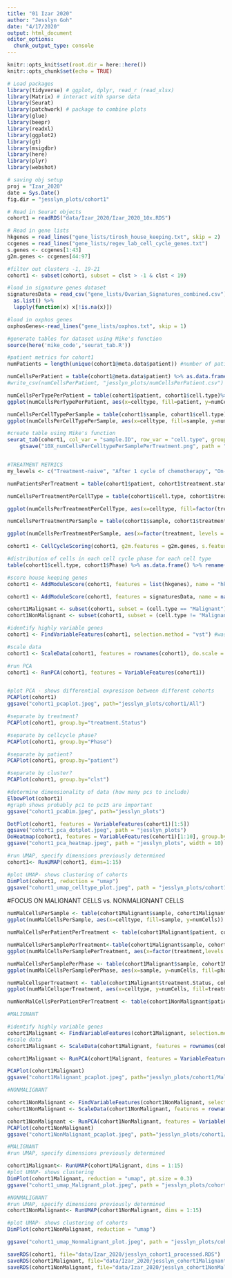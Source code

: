 ```yaml
---
title: "01 Izar 2020"
author: "Jesslyn Goh"
date: "4/17/2020"
output: html_document
editor_options: 
  chunk_output_type: console
---
```


```r
knitr::opts_knit$set(root.dir = here::here())
knitr::opts_chunk$set(echo = TRUE)
```

```r
# Load packages
library(tidyverse) # ggplot, dplyr, read_r (read_xlsx)
library(Matrix) # interact with sparse data
library(Seurat)
library(patchwork) # package to combine plots
library(glue)
library(beepr)
library(readxl)
library(ggplot2)
library(gt)
library(msigdbr)
library(here)
library(plyr)
library(webshot)

# saving obj setup
proj = "Izar_2020"
date = Sys.Date()
fig.dir = "jesslyn_plots/cohort1"

# Read in Seurat objects
cohort1 = readRDS("data/Izar_2020/Izar_2020_10x.RDS")

# Read in gene lists
hkgenes = read_lines("gene_lists/tirosh_house_keeping.txt", skip = 2)
ccgenes = read_lines("gene_lists/regev_lab_cell_cycle_genes.txt")
s.genes <- ccgenes[1:43]
g2m.genes <- ccgenes[44:97]

#filter out clusters -1, 19-21
cohort1 <- subset(cohort1, subset = clst > -1 & clst < 19)

#load in signature genes dataset
signaturesData = read_csv("gene_lists/Ovarian_Signatures_combined.csv")[,1:26] %>% 
  as.list() %>%
  lapply(function(x) x[!is.na(x)])

#load in oxphos genes
oxphosGenes<-read_lines("gene_lists/oxphos.txt", skip = 1)
```


```r
#generate tables for dataset using Mike's function 
source(here('mike_code','seurat_tab.R'))

#patient metrics for cohort1
numPatients = length(unique(cohort1@meta.data$patient)) #number of patients in the cohort 

numCellsPerPatient = table(cohort1@meta.data$patient) %>% as.data.frame() #number of cells per patient 
#write_csv(numCellsPerPatient, "jesslyn_plots/numCellsPerPatient.csv")

numCellsPerTypePerPatient = table(cohort1$patient, cohort1$cell.type)%>% as.data.frame() %>% rename(patient = Var1, celltype = Var2, numCells = Freq)
ggplot(numCellsPerTypePerPatient, aes(x=celltype, fill=patient, y=numCells)) + geom_bar(position="fill", stat="identity")

numCellsPerCellTypePerSample = table(cohort1$sample, cohort1$cell.type) %>% as.data.frame() %>% rename(sample = Var1, celltype = Var2, numCells = Freq)
ggplot(numCellsPerCellTypePerSample, aes(x=celltype, fill=sample, y=numCells)) + geom_bar(position="fill", stat="identity")

#create table using Mike's function
seurat_tab(cohort1, col_var = "sample.ID", row_var = "cell.type", group_var = "treatment.status", title = "Number of cells per celltype per sample per treatment status") %>% 
    gtsave("10X_numCellsPerCelltypePerSamplePerTreatment.png", path = "jesslyn_plots/cohort1")


#TREATMENT METRICS 
my_levels <- c("Treatment-naive", "After 1 cycle of chemotherapy", "On-treatment")

numPatientsPerTreatment = table(cohort1$patient, cohort1$treatment.status)

numCellsPerTreatmentPerCellType = table(cohort1$cell.type, cohort1$treatment.Status) %>% as.data.frame() %>% rename(celltype = Var1, treatment = Var2, numCells = Freq)

ggplot(numCellsPerTreatmentPerCellType, aes(x=celltype, fill=factor(treatment, levels = my_levels), y=numCells)) + geom_bar(position="fill", stat="identity") + labs(fill = "treatment")

numCellsPerTreatmentPerSample = table(cohort1$sample, cohort1$treatment.Status) %>% as.data.frame() %>% rename(sample = Var1, treatment=Var2, numCells = Freq) 

ggplot(numCellsPerTreatmentPerSample, aes(x=factor(treatment, levels = my_levels), fill=sample, y=numCells)) + geom_bar(position="fill", stat="identity") + xlab("treatment")

```

```r
cohort1 <- CellCycleScoring(cohort1, g2m.features = g2m.genes, s.features = s.genes)

#distribution of cells in each cell cycle phase for each cell type 
table(cohort1$cell.type, cohort1$Phase) %>% as.data.frame() %>% rename(Celltype = Var1, Phase = Var2, numCells = Freq) %>% ggplot(aes(x=Celltype, y=numCells, fill = Phase)) + geom_bar(position="fill", stat="identity")
```

```r
#score house keeping genes
cohort1 <- AddModuleScore(cohort1, features = list(hkgenes), name = "hkgenes", nbin = 50, search = T)
```

```r
cohort1 <- AddModuleScore(cohort1, features = signaturesData, name = names(signaturesData), nbin = 50, search = T)
```

```r
cohort1Malignant <- subset(cohort1, subset = (cell.type == "Malignant"))
cohort1NonMalignant <- subset(cohort1, subset = (cell.type != "Malignant"))
```

```r
#identify highly variable genes 
cohort1 <- FindVariableFeatures(cohort1, selection.method = "vst") #wasn't sure if this was already done

#scale data 
cohort1 <- ScaleData(cohort1, features = rownames(cohort1), do.scale = FALSE, do.center = TRUE) #data is already scaled, but have to "scale" it for pca 

#run PCA
cohort1 <- RunPCA(cohort1, features = VariableFeatures(cohort1))


#plot PCA - shows differential expresison between different cohorts
PCAPlot(cohort1)
ggsave("cohort1_pcaplot.jpeg", path="jesslyn_plots/cohort1/All")

#separate by treatment? 
PCAPlot(cohort1, group.by="treatment.Status")

#separate by cellcycle phase?
PCAPlot(cohort1, group.by="Phase")

#separate by patient?
PCAPlot(cohort1, group.by="patient")

#separate by cluster? 
PCAPlot(cohort1, group.by="clst")

#determine dimensionality of data (how many pcs to include)
ElbowPlot(cohort1)
#graph shows probably pc1 to pc15 are important
ggsave("cohort1_pcaDim.jpeg", path="jesslyn_plots")

DotPlot(cohort1, features = VariableFeatures(cohort1)[1:5])
ggsave("cohort1_pca_dotplot.jpeg", path = "jesslyn_plots")
DoHeatmap(cohort1, features = VariableFeatures(cohort1)[1:10], group.by = 'ident', size = 2)
ggsave("cohort1_pca_heatmap.jpeg", path = "jesslyn_plots", width = 10)
```

```r
#run UMAP, specify dimensions previously determined
cohort1<- RunUMAP(cohort1, dims=1:15)

#plot UMAP- shows clustering of cohorts
DimPlot(cohort1, reduction = "umap")
ggsave("cohort1_umap_celltype_plot.jpeg", path = "jesslyn_plots/cohort1/All")

```

#FOCUS ON MALIGNANT CELLS vs. NONMALIGNANT CELLS

```r
numMalCellsPerSample <- table(cohort1Malignant$sample, cohort1Malignant$cell.type) %>% as.data.frame() %>% rename(sample = Var1, numCells=Freq, celltype = Var2)
ggplot(numMalCellsPerSample, aes(x=celltype, fill=sample, y=numCells)) + geom_bar(stat="identity", position="fill")

numMalCellsPerPatientPerTreatment <- table(cohort1Malignant$patient, cohort1Malignant$treatment.Status)

numMalCellsPerSamplePerTreatment<-table(cohort1Malignant$sample, cohort1Malignant$treatment.Status) %>% as.data.frame() %>% rename(sample = Var1, treatment = Var2, numCells = Freq)
ggplot(numMalCellsPerSamplePerTreatment, aes(x=factor(treatment,levels = my_levels), fill=sample, y=numCells)) + geom_bar(stat="identity", position="fill") + xlab("treatment")

numMalCellsPerSamplePerPhase <- table(cohort1Malignant$sample, cohort1Malignant$Phase) %>% as.data.frame() %>% rename(sample= Var1, phase = Var2, numCells= Freq)
ggplot(numMalCellsPerSamplePerPhase, aes(x=sample, y=numCells, fill=phase)) + geom_bar(position ="fill", stat ="identity")

numMalCellsperTreatment <- table(cohort1Malignant$treatment.Status, cohort1Malignant$cell.type) %>% as.data.frame() %>% rename(celltype = Var2, treatment = Var1, numCells = Freq)
ggplot(numMalCellsperTreatment, aes(x=celltype, y=numCells, fill=treatment)) + geom_bar(stat = "identity", position = "fill")

numNonMalCellsPerPatientPerTreatment <- table(cohort1NonMalignant$patient, cohort1NonMalignant$treatment.Status)

```

```r
#MALIGNANT

#identify highly variable genes 
cohort1Malignant <- FindVariableFeatures(cohort1Malignant, selection.method = "vst") 
#scale data 
cohort1Malignant <- ScaleData(cohort1Malignant, features = rownames(cohort1Malignant), do.scale = FALSE, do.center = TRUE) 

cohort1Malignant <- RunPCA(cohort1Malignant, features = VariableFeatures(cohort1Malignant))

PCAPlot(cohort1Malignant)
ggsave("cohort1Malignant_pcaplot.jpeg", path="jesslyn_plots/cohort1/Malignant")

#NONMALIGNANT 

cohort1NonMalignant <- FindVariableFeatures(cohort1NonMalignant, selection.method = "vst") 
cohort1NonMalignant <- ScaleData(cohort1NonMalignant, features = rownames(cohort1NonMalignant), do.scale = FALSE, do.center = TRUE) #data is already scaled, but have to "scale" it for pca 

cohort1NonMalignant <- RunPCA(cohort1NonMalignant, features = VariableFeatures(cohort1NonMalignant))
PCAPlot(cohort1NonMalignant)
ggsave("cohort1NonMalignant_pcaplot.jpeg", path="jesslyn_plots/cohort1/NonMalignant")
```

```r

#MALIGNANT 
#run UMAP, specify dimensions previously determined

cohort1Malignant<- RunUMAP(cohort1Malignant, dims = 1:15)
#plot UMAP- shows clustering
DimPlot(cohort1Malignant, reduction = "umap", pt.size = 0.3)
ggsave("cohort1_umap_Malignant_plot.jpeg", path = "jesslyn_plots/cohort1/Malignant")

#NONMALIGNANT
#run UMAP, specify dimensions previously determined
cohort1NonMalignant<- RunUMAP(cohort1NonMalignant, dims = 1:15)

#plot UMAP- shows clustering of cohorts
DimPlot(cohort1NonMalignant, reduction = "umap")

ggsave("cohort1_umap_Nonmalignant_plot.jpeg", path = "jesslyn_plots/cohort1/NonMalignant")
```

```r
saveRDS(cohort1, file="data/Izar_2020/jesslyn_cohort1_processed.RDS")
saveRDS(cohort1Malignant, file="data/Izar_2020/jesslyn_cohort1Malignant_processed.RDS")
saveRDS(cohort1NonMalignant, file="data/Izar_2020/jesslyn_cohort1NonMalignant_processed.RDS")
```
